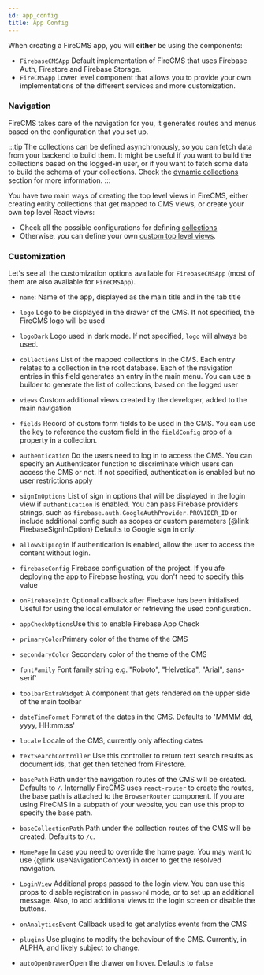 ```yaml
---
id: app_config
title: App Config
---
```


When creating a FireCMS app, you will **either** be using the components:
- `FirebaseCMSApp` Default implementation of FireCMS that uses Firebase Auth, Firestore
and Firebase Storage.
- `FireCMSApp` Lower level component that allows you to provide your own implementations
of the different services and more customization.

### Navigation

FireCMS takes care of the navigation for you, it generates routes and menus based
on the configuration that you set up.

:::tip
The collections can be defined asynchronously, so you can fetch data from your backend
to build them.
It might be useful if you want to build the collections based on the logged-in user,
or if you want to fetch some data to build the schema of your collections.
Check the [dynamic collections](../collections/dynamic_collections.md) section for more information.
:::

You have two main ways of creating the top level views in FireCMS, either creating entity
collections that get mapped to CMS views, or create your own top level React views:
- Check all the possible configurations for defining [collections](../collections/collections.md)
- Otherwise, you can define your own [custom top level views](./custom_top_level_views.mdx).


### Customization

Let's see all the customization options available for `FirebaseCMSApp` (most
of them are also available for `FireCMSApp`).

* `name`: Name of the app, displayed as the main title and in the tab title

* `logo` Logo to be displayed in the drawer of the CMS.
If not specified, the FireCMS logo will be used

* `logoDark` Logo used in dark mode. If not specified, `logo` will always be used.

* `collections` List of the mapped collections in the CMS.
Each entry relates to a collection in the root database.
Each of the navigation entries in this field
generates an entry in the main menu.
You can use a builder to generate the list of collections, based on the logged user

* `views` Custom additional views created by the developer, added to the main
navigation

* `fields` Record of custom form fields to be used in the CMS.
You can use the key to reference the custom field in
the `fieldConfig` prop of a property in a collection.

* `authentication` Do the users need to log in to access the CMS.
You can specify an Authenticator function to discriminate which users can
access the CMS or not.
If not specified, authentication is enabled but no user restrictions
apply

* `signInOptions` List of sign in options that will be displayed in the login
view if `authentication` is enabled. You can pass Firebase providers strings,
such as `firebase.auth.GoogleAuthProvider.PROVIDER_ID` or include additional
config such as scopes or custom parameters
{@link FirebaseSignInOption}
Defaults to Google sign in only.

* `allowSkipLogin` If authentication is enabled, allow the user to access the content
without login.

* `firebaseConfig` Firebase configuration of the project. If you afe deploying the app to
Firebase hosting, you don't need to specify this value

* `onFirebaseInit` Optional callback after Firebase has been initialised. Useful for
using the local emulator or retrieving the used configuration.

* `appCheckOptions`Use this to enable Firebase App Check

* `primaryColor`Primary color of the theme of the CMS

* `secondaryColor` Secondary color of the theme of the CMS

* `fontFamily` Font family string
e.g.'"Roboto", "Helvetica", "Arial", sans-serif'

* `toolbarExtraWidget` A component that gets rendered on the upper side of the main toolbar

* `dateTimeFormat` Format of the dates in the CMS.
Defaults to 'MMMM dd, yyyy, HH:mm:ss'

* `locale` Locale of the CMS, currently only affecting dates

* `textSearchController` Use this controller to return text search results as document ids, that
get then fetched from Firestore.

* `basePath` Path under the navigation routes of the CMS will be created. Defaults to `/`.
  Internally FireCMS uses `react-router` to create the routes, the base path is attached to the
  `BrowserRouter` component. If you are using FireCMS in a subpath of your website, you can use
  this prop to specify the base path.

* `baseCollectionPath` Path under the collection routes of the CMS will be created.
  Defaults to `/c`.

* `HomePage` In case you need to override the home page.
You may want to use {@link useNavigationContext} in order to get the resolved
navigation.

* `LoginView` Additional props passed to the login view. You can use this props
to disable registration in `password` mode, or to set up an additional
message. Also, to add additional views to the login screen or disable
the buttons.

* `onAnalyticsEvent` Callback used to get analytics events from the CMS

* `plugins` Use plugins to modify the behaviour of the CMS.
Currently, in ALPHA, and likely subject to change.

* `autoOpenDrawer`Open the drawer on hover. Defaults to `false`




